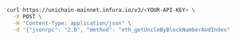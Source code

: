 
<Tabs>
  <TabItem value="curl">

  ```bash
  curl https://unichain-mainnet.infura.io/v3/<YOUR-API-KEY> \
    -X POST \
    -H "Content-Type: application/json" \
    -d '{"jsonrpc": "2.0", "method": "eth_getUncleByBlockNumberAndIndex", "params": ["0x29c","0x0"], "id": 1}'
  ```

  </TabItem>
</Tabs>

